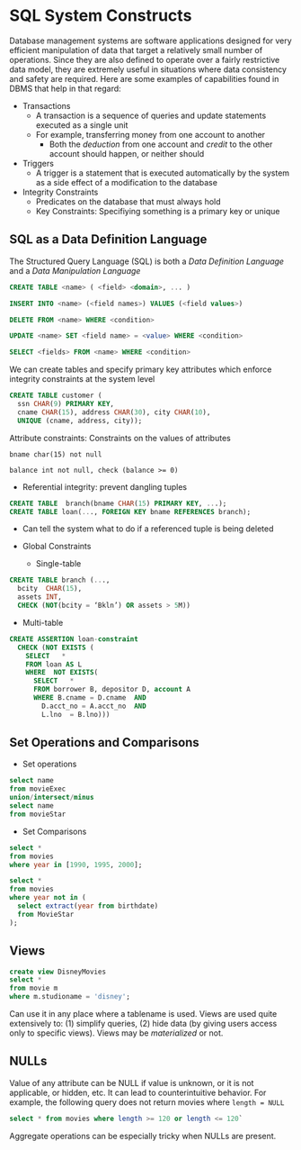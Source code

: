 # SQL System Constructs

Database management systems are software applications designed for very efficient manipulation of data that target a relatively small number of operations. Since they are also defined to operate over a fairly restrictive data model, they are extremely useful in situations where data consistency and safety are required. Here are some examples of capabilities found in DBMS that help in that regard:

- Transactions
    - A transaction is a sequence of queries and update statements executed as a single unit
    - For example, transferring money from one account to another
        - Both the *deduction* from one account and *credit* to the other account should happen, or neither should

- Triggers
    - A trigger is a statement that is executed automatically by the system as a side effect of a modification to the database

- Integrity Constraints
    - Predicates on the database that must always hold
    - Key Constraints: Specifiying something is a primary key or unique

## SQL as a Data Definition Language

The Structured Query Language (SQL) is both a _Data Definition Language_ and a _Data Manipulation Language_

```sql
CREATE TABLE <name> ( <field> <domain>, ... )

INSERT INTO <name> (<field names>) VALUES (<field values>)

DELETE FROM <name> WHERE <condition>

UPDATE <name> SET <field name> = <value> WHERE <condition>

SELECT <fields> FROM <name> WHERE <condition>
```

We can create tables and specify primary key attributes which enforce integrity constraints at the system level

```sql
CREATE TABLE customer (
  ssn CHAR(9) PRIMARY KEY, 
  cname CHAR(15), address CHAR(30), city CHAR(10), 
  UNIQUE (cname, address, city)); 
```

Attribute constraints: Constraints on the values of attributes

`bname char(15) not null`

`balance int not null, check (balance >= 0)`
  
- Referential integrity: prevent dangling tuples

```sql
CREATE TABLE  branch(bname CHAR(15) PRIMARY KEY, ...);
CREATE TABLE loan(..., FOREIGN KEY bname REFERENCES branch);
```

- Can tell the system what to do if a referenced tuple is being deleted

- Global Constraints
  - Single-table

```sql
CREATE TABLE branch (...,
  bcity  CHAR(15), 
  assets INT, 
  CHECK (NOT(bcity = ‘Bkln’) OR assets > 5M))
```
        
  - Multi-table

```sql
CREATE ASSERTION loan-constraint
  CHECK (NOT EXISTS (
    SELECT   * 
    FROM loan AS L
    WHERE  NOT EXISTS(
      SELECT   *
      FROM borrower B, depositor D, account A
      WHERE B.cname = D.cname  AND
        D.acct_no = A.acct_no  AND
        L.lno  = B.lno)))
```

## Set Operations and Comparisons

- Set operations

```sql
select name 
from movieExec
union/intersect/minus
select name 
from movieStar
```

- Set Comparisons

```sql
select *
from movies
where year in [1990, 1995, 2000];

select *
from movies
where year not in (
  select extract(year from birthdate) 
  from MovieStar
);
```

## Views

```sql
create view DisneyMovies
select *
from movie m
where m.studioname = 'disney';
```

Can use it in any place where a tablename is used. Views are used quite extensively to: (1) simplify queries, (2) hide data (by giving users access only to specific views). Views may be *materialized* or not.

## NULLs

Value of any attribute can be NULL if value is unknown, or it is not applicable, or hidden, etc. It can lead to counterintuitive behavior. For example, the following query does not return movies where `length = NULL`

```sql
select * from movies where length >= 120 or length <= 120`
```

Aggregate operations can be especially tricky when NULLs are present.
